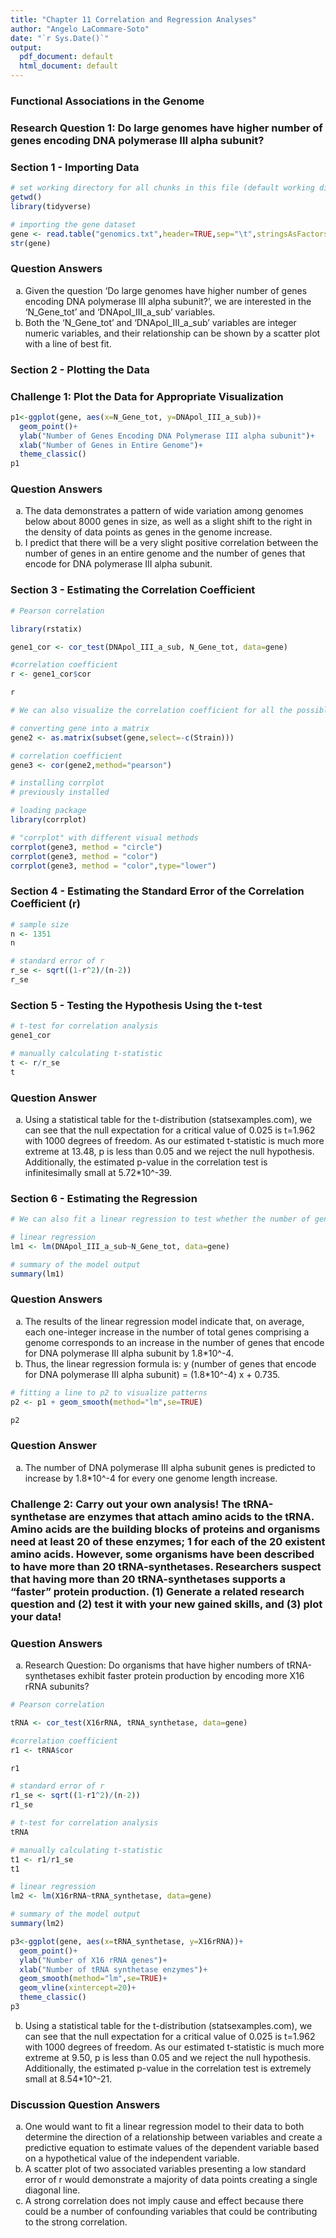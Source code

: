```yaml
---
title: "Chapter 11 Correlation and Regression Analyses"
author: "Angelo LaCommare-Soto"
date: "`r Sys.Date()`"
output:
  pdf_document: default
  html_document: default
---
```


### Functional Associations in the Genome

### Research Question 1: Do large genomes have higher number of genes encoding DNA polymerase III alpha subunit?

### Section 1 - Importing Data

```r
# set working directory for all chunks in this file (default working directory is wherever Rmd file is)
getwd()
library(tidyverse)
```

```r
# importing the gene dataset
gene <- read.table("genomics.txt",header=TRUE,sep="\t",stringsAsFactors = TRUE)
str(gene)
```

### Question Answers 
a. Given the question 'Do large genomes have higher number of genes encoding DNA polymerase III alpha subunit?', we are interested in the 'N_Gene_tot' and  'DNApol_III_a_sub' variables.
b. Both the 'N_Gene_tot' and 'DNApol_III_a_sub' variables are integer numeric variables, and their relationship can be shown by a scatter plot with a line of best fit.

### Section 2 - Plotting the Data

### Challenge 1: Plot the Data for Appropriate Visualization

```r
p1<-ggplot(gene, aes(x=N_Gene_tot, y=DNApol_III_a_sub))+
  geom_point()+
  ylab("Number of Genes Encoding DNA Polymerase III alpha subunit")+
  xlab("Number of Genes in Entire Genome")+
  theme_classic()
p1
```

### Question Answers
a. The data demonstrates a pattern of wide variation among genomes below about 8000 genes in size, as well as a slight shift to the right in the density of data points as genes in the genome increase.
b. I predict that there will be a very slight positive correlation between the number of genes in an entire genome and the number of genes that encode for DNA polymerase III alpha subunit.

### Section 3 - Estimating the Correlation Coefficient

```r
# Pearson correlation

library(rstatix)

gene1_cor <- cor_test(DNApol_III_a_sub, N_Gene_tot, data=gene)

#correlation coefficient
r <- gene1_cor$cor

r
```

```r
# We can also visualize the correlation coefficient for all the possible combinations of variables. The R package corrplot has many visualizations for correlation matrices where we can plot all correlations from a dataset for more efficient visual explorations. For that, let’s convert “gene” into a matrix using the function as.matrix() and unselect non-numeric columns (i.e., Strain) from “gene”.

# converting gene into a matrix
gene2 <- as.matrix(subset(gene,select=-c(Strain)))

# correlation coefficient
gene3 <- cor(gene2,method="pearson")

# installing corrplot
# previously installed

# loading package
library(corrplot)

# "corrplot" with different visual methods
corrplot(gene3, method = "circle")
corrplot(gene3, method = "color")
corrplot(gene3, method = "color",type="lower")
```

### Section 4 - Estimating the Standard Error of the Correlation Coefficient (r)

```r
# sample size
n <- 1351
n

# standard error of r
r_se <- sqrt((1-r^2)/(n-2))
r_se
```

### Section 5 - Testing the Hypothesis Using the t-test

```r
# t-test for correlation analysis
gene1_cor

# manually calculating t-statistic
t <- r/r_se
t
```

### Question Answer
a. Using a statistical table for the t-distribution (statsexamples.com), we can see that the null expectation for a critical value of 0.025 is t=1.962 with 1000 degrees of freedom. As our estimated t-statistic is much more extreme at 13.48, p is less than 0.05 and we reject the null hypothesis. Additionally, the estimated p-value in the correlation test is infinitesimally small at 5.72*10^-39.

### Section 6 - Estimating the Regression

```r
# We can also fit a linear regression to test whether the number of genes encoding DNA polymerase III alpha subunit can be predicted by the length of the genome. For this, we use the function lm() where the first argument is the response variable, followed by the explanatory variable (separated by “~”), and the dataframe.

# linear regression
lm1 <- lm(DNApol_III_a_sub~N_Gene_tot, data=gene) 

# summary of the model output
summary(lm1)
```

### Question Answers
a. The results of the linear regression model indicate that, on average, each one-integer increase in the number of total genes comprising a genome corresponds to an increase in the number of genes that encode for DNA polymerase III alpha subunit by 1.8*10^-4.
b. Thus, the linear regression formula is: 
y (number of genes that encode for DNA polymerase III alpha subunit) = (1.8*10^-4) x + 0.735.

```r
# fitting a line to p2 to visualize patterns 
p2 <- p1 + geom_smooth(method="lm",se=TRUE) 

p2
```

### Question Answer
a. The number of DNA polymerase III alpha subunit genes is predicted to increase by 1.8*10^-4 for every one genome length increase.

### Challenge 2: Carry out your own analysis! The tRNA-synthetase are enzymes that attach amino acids to the tRNA. Amino acids are the building blocks of proteins and organisms need at least 20 of these enzymes; 1 for each of the 20 existent amino acids. However, some organisms have been described to have more than 20 tRNA-synthetases. Researchers suspect that having more than 20 tRNA-synthetases supports a “faster” protein production. (1) Generate a related research question and (2) test it with your new gained skills, and (3) plot your data!

### Question Answers
a. Research Question: Do organisms that have higher numbers of tRNA-synthetases exhibit faster protein production by encoding more X16 rRNA subunits?

```r
# Pearson correlation

tRNA <- cor_test(X16rRNA, tRNA_synthetase, data=gene)

#correlation coefficient
r1 <- tRNA$cor

r1
```

```r
# standard error of r
r1_se <- sqrt((1-r1^2)/(n-2))
r1_se
```

```r
# t-test for correlation analysis
tRNA

# manually calculating t-statistic
t1 <- r1/r1_se
t1
```

```r
# linear regression
lm2 <- lm(X16rRNA~tRNA_synthetase, data=gene)

# summary of the model output
summary(lm2)
```
```r
p3<-ggplot(gene, aes(x=tRNA_synthetase, y=X16rRNA))+
  geom_point()+
  ylab("Number of X16 rRNA genes")+
  xlab("Number of tRNA synthetase enzymes")+
  geom_smooth(method="lm",se=TRUE)+
  geom_vline(xintercept=20)+
  theme_classic()
p3
```

b. Using a statistical table for the t-distribution (statsexamples.com), we can see that the null expectation for a critical value of 0.025 is t=1.962 with 1000 degrees of freedom. As our estimated t-statistic is much more extreme at 9.50, p is less than 0.05 and we reject the null hypothesis. Additionally, the estimated p-value in the correlation test is extremely small at 8.54*10^-21.

### Discussion Question Answers
a. One would want to fit a linear regression model to their data to both determine the direction of a relationship between variables and create a predictive equation to estimate values of the dependent variable based on a hypothetical value of the independent variable.
b. A scatter plot of two associated variables presenting a low standard error of r would demonstrate a majority of data points creating a single diagonal line.
c. A strong correlation does not imply cause and effect because there could be a number of confounding variables that could be contributing to the strong correlation.




